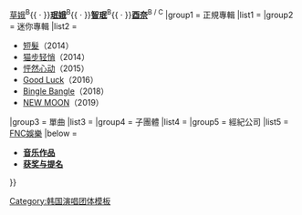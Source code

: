 {{Navbox
|name = AOA
|title = [[AOA (韓國)|AOA]]
|bodyclass = hlist
|titlestyle = background:#FFC400
|groupstyle = background:#FFDB61
|abovestyle = background:#FFDB61
|belowstyle = background:#FFDB61
| background = group_or_band
|above =
*'''[[惠晶]]'''<sup>W / C</sup>
*'''[[金雪炫|雪炫]]'''<sup>W</sup>
*'''[[金澯美|澯美]]'''<sup>W / C</sup>
已退出成员：[[徐有慶|有慶]]<sup>B</sup>{{ · }}[[草娥]]<sup>B</sup>{{ · }}'''[[權珉娥|珉娥]]'''<sup>B</sup>{{ · }}'''[[申智珉|智珉]]'''<sup>B</sup>{{ · }}'''[[酉奈]]'''<sup>B / C</sup>
|group1 = 正規專輯
|list1 = {{Navbox musical artist|child
 |group1 = 韓語
 |list1 = 
* [[Angel's Knock|ANGEL'S KNOCK]]（2017）
 |group2 = 日語
 |list2 =
* [[Ace of Angels]]（2015）
* [[Runaway (专辑)|RUNAWAY]]（2016）
 }}
|group2 = 迷你專輯
|list2 =
*[[短髮 (AOA迷你專輯)|短髮]]（2014）
*[[猫步轻悄]]（2014）
*[[怦然心动 (AOA迷你专辑)|怦然心动]]（2015）
*[[Good Luck (AOA迷你专辑)|Good Luck]]（2016）
*[[Bingle Bangle (AOA迷你專輯)|Bingle Bangle]]（2018）
*[[NEW MOON (AOA迷你專輯)|NEW MOON]]（2019）
|group3 = 單曲
|list3 = {{Navbox musical artist|child
 |group1 = 韓語
 |list1 = 
*[[Angels' Story|ANGELS' STORY]]（2012）
*[[Wanna Be (AOA單曲)|Wanna Be]]（2012）
*{{link-ko|MOYA|MOYA}}（2013）
*[[RED MOTION]]（2013）
*[[迷你裙 (AOA單曲)|短裙]]（2014）
* Sorry（2019）
 |group2 = 日語
 |list2 =
* ミニスカート（2014）
* [[猫步轻悄 #日本盤| Like A Cat]]（2015）
* [[怦然心动 (AOA迷你专辑)#日本盤|怦然心动]]（2015）
* 愛をちょうだい（2016）
* Good Luck（2016）
}}
|group4 = 子團體
|list4 = {{Navbox musical artist|child
 |group1 = AOA Black<sup>B</sup>
 |list1 = {{Navbox musical artist|child
  |group1 = 單曲
  |list1 =
* MOYA（2013）
  }}
 |group2 = AOA White<sup>W</sup>
 |list2 =
*
 |group3 = [[AOA Cream]]<sup>C</sup>
 |list3 = {{Navbox musical artist|child
  |group1 = 單曲
  |list1 =
* [[I'm Jelly Baby]]（2016）
  }}
 }}
|group5 = 經紀公司
|list5 = [[FNC娛樂]]
|below =
* '''[[AOA音乐作品|音乐作品]]'''
* '''[[AOA获奖与提名列表|获奖与提名]]'''
}}<noinclude>
{{collapsible option}}
[[Category:韩国演唱团体模板]]
</noinclude>
